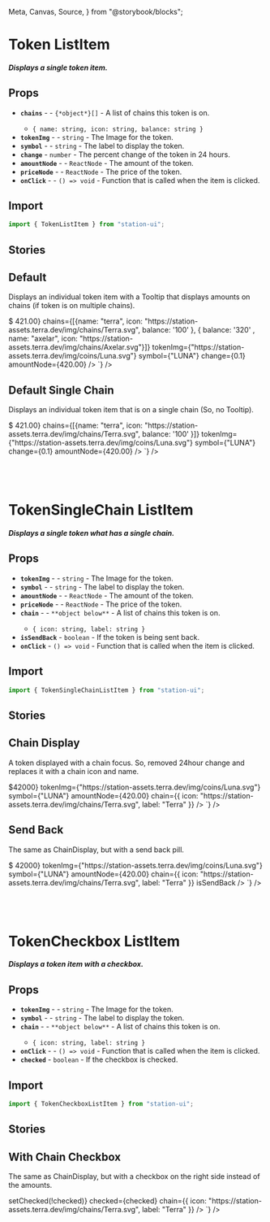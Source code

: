   Meta,
  Canvas,
  Source,
} from "@storybook/blocks";

<Meta title="Components/List Items/Token" />

# Token ListItem

##### Displays a single token item.

## Props
- **`chains`** - <RequiredText /> - `{*object*}[]` - A list of chains this token is on.
  - `{ name: string, icon: string, balance: string }`
- **`tokenImg`** - <RequiredText /> - `string` - The Image for the token.
- **`symbol`** - <RequiredText /> - `string` - The label to display the token.
- **`change`** - `number` - The percent change of the token in 24 hours.
- **`amountNode`** - <RequiredText /> - `ReactNode` - The amount of the token.
- **`priceNode`** - <RequiredText /> - `ReactNode` - The price of the token.
- **`onClick`** - <RequiredText /> - `() => void` - Function that is called when the item is clicked.

## Import
```jsx
import { TokenListItem } from "station-ui";
```

## Stories

## Default
Displays an individual token item with a Tooltip that displays amounts on chains (if token is on multiple chains).
<div className="story_with_source_below">
  <Canvas of={TokenListItemStories.Default} />
  <Source code={`
    <TokenListItem
  priceNode={<span>$ 421.00</span>}
  chains={[{name: "terra",  icon: "https://station-assets.terra.dev/img/chains/Terra.svg", balance: '100' }, { balance: '320' , name: "axelar", icon: "https://station-assets.terra.dev/img/chains/Axelar.svg"}]}
  tokenImg={"https://station-assets.terra.dev/img/coins/Luna.svg"}
  symbol={"LUNA"}
  change={0.1}
  amountNode={<span>420.00</span>}
/>
  `} />
</div>

## Default Single Chain
Displays an individual token item that is on a single chain (So, no Tooltip).
<div className="story_with_source_below">
  <Canvas of={TokenListItemStories.DefaultSingleChain} />
  <Source code={`
    <TokenListItem
  priceNode={<span>$ 421.00</span>}
  chains={[{name: "terra",  icon: "https://station-assets.terra.dev/img/chains/Terra.svg", balance: '100' }]}
  tokenImg={"https://station-assets.terra.dev/img/coins/Luna.svg"}
  symbol={"LUNA"}
  change={0.1}
  amountNode={<span>420.00</span>}
/>
  `} />
</div>

<br />
<br />
<br />

# TokenSingleChain ListItem

##### Displays a single token what has a single chain.

## Props
- **`tokenImg`** - <RequiredText /> - `string` - The Image for the token.
- **`symbol`** - <RequiredText /> - `string` - The label to display the token.
- **`amountNode`** - <RequiredText /> - `ReactNode` - The amount of the token.
- **`priceNode`** - <RequiredText /> - `ReactNode` - The price of the token.
- **`chain`** - <RequiredText /> - `**object below**` - A list of chains this token is on.
  - `{ icon: string, label: string }`
- **`isSendBack`** - `boolean` - If the token is being sent back.
- **`onClick`** - `() => void` - Function that is called when the item is clicked.

## Import
```jsx
import { TokenSingleChainListItem } from "station-ui";
```

## Stories

## Chain Display
A token displayed with a chain focus. So, removed 24hour change and replaces it with a chain icon and name.
<div className="story_with_source_below">
  <Canvas of={TokenListItemStories.ChainDisplay} />
  <Source code={`
    <TokenSingleChainListItem
  priceNode={<span>$42000</span>}
  tokenImg={"https://station-assets.terra.dev/img/coins/Luna.svg"}
  symbol={"LUNA"}
  amountNode={<span>420.00</span>}
  chain={{ icon: "https://station-assets.terra.dev/img/chains/Terra.svg", label: "Terra" }}
/>
  `} />
</div>

## Send Back
The same as ChainDisplay, but with a send back pill.
<div className="story_with_source_below">
  <Canvas of={TokenListItemStories.ChainDisplay} />
  <Source code={`
    <TokenSingleChainListItem
  priceNode={<span>$ 42000</span>}
  tokenImg={"https://station-assets.terra.dev/img/coins/Luna.svg"}
  symbol={"LUNA"}
  amountNode={<span>420.00</span>}
  chain={{ icon: "https://station-assets.terra.dev/img/chains/Terra.svg", label: "Terra" }}
  isSendBack
/>
  `} />
</div>

<br />
<br />
<br />

# TokenCheckbox ListItem

##### Displays a token item with a checkbox.

## Props
- **`tokenImg`** - <RequiredText /> - `string` - The Image for the token.
- **`symbol`** - <RequiredText /> - `string` - The label to display the token.
- **`chain`** - <RequiredText /> - `**object below**` - A list of chains this token is on.
  - `{ icon: string, label: string }`
- **`onClick`** - <RequiredText /> - `() => void` - Function that is called when the item is clicked.
- **`checked`** - `boolean` - If the checkbox is checked.

## Import
```jsx
import { TokenCheckboxListItem } from "station-ui";
```

## Stories

## With Chain Checkbox
The same as ChainDisplay, but with a checkbox on the right side instead of the amounts.
<div className="story_with_source_below">
  <Canvas of={TokenListItemStories.WithChainCheckbox} />
  <Source code={`
    <TokenCheckboxListItem
  tokenImg={"https://station-assets.terra.dev/img/coins/Luna.svg"}
  symbol={"LUNA"}
  onClick={() => setChecked(!checked)}
  checked={checked}
  chain={{ icon: "https://station-assets.terra.dev/img/chains/Terra.svg", label: "Terra" }}
/>
  `} />
</div>

<br />
<br />
<br />
<br />
<br />
<br />
<br />
<br />
<br />
<br />
<br />
<br />
<br />
<br />
<br />
<br />
<br />
<br />
<br />
<br />
<br />
<br />
<br />
<br />
<br />
<br />
<br />
<br />
<br />
<br />
<br />
<br />
<br />
<br />
<br />
<br />
<br />
<br />
<br />
<br />
<br />
<br />
